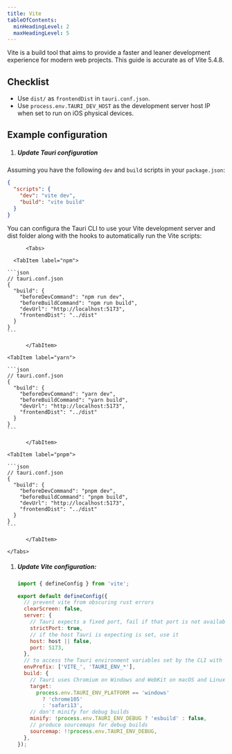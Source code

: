 ```yaml
---
title: Vite
tableOfContents:
  minHeadingLevel: 2
  maxHeadingLevel: 5
---
```



Vite is a build tool that aims to provide a faster and leaner development experience for modern web projects.
This guide is accurate as of Vite 5.4.8.

## Checklist

- Use `dist/` as `frontendDist` in `tauri.conf.json`.
- Use `process.env.TAURI_DEV_HOST` as the development server host IP when set to run on iOS physical devices.

## Example configuration

<Steps>

1.  ##### Update Tauri configuration

Assuming you have the following `dev` and `build` scripts in your `package.json`:

```json
{
  "scripts": {
    "dev": "vite dev",
    "build": "vite build"
  }
}
```

You can configura the Tauri CLI to use your Vite development server and dist folder
along with the hooks to automatically run the Vite scripts:

          <Tabs>

      <TabItem label="npm">

    ```json
    // tauri.conf.json
    {
      "build": {
        "beforeDevCommand": "npm run dev",
        "beforeBuildCommand": "npm run build",
        "devUrl": "http://localhost:5173",
        "frontendDist": "../dist"
      }
    }
    ```

          </TabItem>

    <TabItem label="yarn">

    ```json
    // tauri.conf.json
    {
      "build": {
        "beforeDevCommand": "yarn dev",
        "beforeBuildCommand": "yarn build",
        "devUrl": "http://localhost:5173",
        "frontendDist": "../dist"
      }
    }
    ```

          </TabItem>

    <TabItem label="pnpm">

    ```json
    // tauri.conf.json
    {
      "build": {
        "beforeDevCommand": "pnpm dev",
        "beforeBuildCommand": "pnpm build",
        "devUrl": "http://localhost:5173",
        "frontendDist": "../dist"
      }
    }
    ```

          </TabItem>

    </Tabs>

1.  ##### Update Vite configuration:

    ```js title="vite.config.js" {1}
    import { defineConfig } from 'vite';

    export default defineConfig({
      // prevent vite from obscuring rust errors
      clearScreen: false,
      server: {
        // Tauri expects a fixed port, fail if that port is not available
        strictPort: true,
        // if the host Tauri is expecting is set, use it
        host: host || false,
        port: 5173,
      },
      // to access the Tauri environment variables set by the CLI with information about the current target
      envPrefix: ['VITE_', 'TAURI_ENV_*'],
      build: {
        // Tauri uses Chromium on Windows and WebKit on macOS and Linux
        target:
          process.env.TAURI_ENV_PLATFORM == 'windows'
            ? 'chrome105'
            : 'safari13',
        // don't minify for debug builds
        minify: !process.env.TAURI_ENV_DEBUG ? 'esbuild' : false,
        // produce sourcemaps for debug builds
        sourcemap: !!process.env.TAURI_ENV_DEBUG,
      },
    });
    ```
